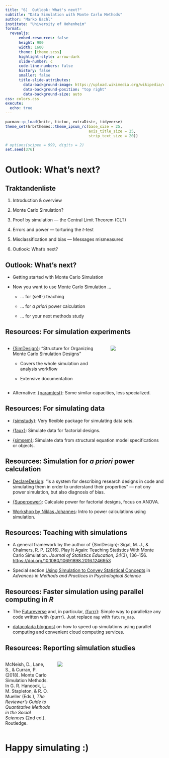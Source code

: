 ```yaml
---
title: "6)  Outlook: What's next?"
subtitle: "Data Simulation with Monte Carlo Methods"
author: "Marko Bachl"
institute: "University of Hohenheim"
format:
  revealjs:
      embed-resources: false
      height: 900
      width: 1600
      theme: [theme.scss]
      highlight-style: arrow-dark
      slide-number: c
      code-line-numbers: false
      history: false
      smaller: false
      title-slide-attributes:
        data-background-image: https://upload.wikimedia.org/wikipedia/commons/6/64/Uni_Hohenheim-Logo.svg
        data-background-position: "top right"
        data-background-size: auto
css: colors.css
execute:
  echo: true
---
```


```r
pacman::p_load(knitr, tictoc, extraDistr, tidyverse)
theme_set(hrbrthemes::theme_ipsum_rc(base_size = 25,
                                     axis_title_size = 25,
                                     strip_text_size = 20))

# options(scipen = 999, digits = 2)
set.seed(376)
```

# Outlook: What's next?

## Traktandenliste

1)  Introduction & overview

2)  Monte Carlo Simulation?

3)  Proof by simulation --- the Central Limit Theorem (CLT)

4)  Errors and power --- torturing the *t*-test

5)  Misclassification and bias --- Messages mismeasured

6)  Outlook: What's next?


## Outlook: What's next?

-   Getting started with Monte Carlo Simulation

-   Now you want to use Monte Carlo Simulation ...

    -   ... for (self-) teaching

    -   ... for *a priori* power calculation

    -   ... for your next methods study

## Resources: For simulation experiments

:::: columns
::: {.column width="65%"}
-   [{SimDesign}](https://github.com/philchalmers/SimDesign): "Structure for Organizing Monte Carlo Simulation Designs"

    -   Covers the whole simulation and analysis workflow

    -   Extensive documentation
:::

::: {.column width="35%"}
![](images/paste-A2DF6879.png)
:::
::::

-   Alternative: [{paramtest}](https://cran.r-project.org/web/packages/paramtest/index.html): Some similar capacities, less specialized.

## Resources: For simulating data

-   [{simstudy}](https://kgoldfeld.github.io/simstudy/): Very flexible package for simulating data sets.

-   [{faux}](https://debruine.github.io/faux/): Simulate data for factorial designs.

-   [{simsem}](http://simsem.org/): Simulate data from structural equation model specifications or objects.

## Resources: Simulation for *a priori* power calculation

-   [DeclareDesign](https://declaredesign.org/r/declaredesign/): "is a system for describing research designs in code and simulating them in order to understand their properties" --- not ony power simulation, but also diagnosis of bias.

-   [{Superpower}](https://aaroncaldwell.us/SuperpowerBook/): Calculate power for factorial designs, focus on ANOVA.

-   [Workshop by Niklas Johannes](https://niklasjohannes.github.io/power-workshop/): Intro to power calculations using simulation.

## Resources: Teaching with simulations

-   A general framework by the author of {SimDesign}: Sigal, M. J., & Chalmers, R. P. (2016). Play It Again: Teaching Statistics With Monte Carlo Simulation. *Journal of Statistics Education, 24*(3), 136--156. <https://doi.org/10.1080/10691898.2016.1246953>

-   Special section [Using Simulation to Convey Statistical Concepts](https://journals.sagepub.com/toc/amp/4/1) in *Advances in Methods and Practices in Psychological Science*

## Resources: Faster simulation using parallel computing in *R*

-   The [Futureverse](https://www.futureverse.org/) and, in particular, [{furrr}](https://furrr.futureverse.org/): Simple way to parallelize any code written with {purrr}. Just replace `map` with `future_map`.

-   [datacolada blogpost](http://datacolada.org/102) on how to speed up simulations using parallel computing and convenient cloud computing services.

## Resources: Reporting simulation studies {.smaller .scrollable}

:::: columns
::: {.column width="30%"}
McNeish, D., Lane, S., & Curran, P. (2018). Monte Carlo Simulation Methods. In G. R. Hancock, L. M. Stapleton, & R. O. Mueller (Eds.), *The Reviewer's Guide to Quantitative Methods in the Social Sciences* (2nd ed.). Routledge.
:::

::: {.column width="70%"}
![](images/paste-7AD787C0.png)
:::
::::


# Happy simulating :)
